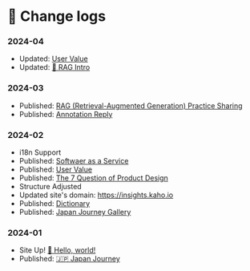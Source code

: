 # 📔 Change logs

### 2024-04

* Updated: [User Value](../user/user-value.mdx)
* Updated: [🔗 RAG Intro](../ai-era/rag.mdx)

### 2024-03

* Published: [RAG (Retrieval-Augmented Generation) Practice Sharing](../ai-era/rag.mdx)
* Published: [Annotation Reply](../ai-era/annotation-reply.mdx)


### 2024-02

* i18n Support
* Published: [Softwaer as a Service](../commercialization/saas.mdx)
* Published: [User Value](../user/user-value.mdx)
* Published: [The 7 Question of Product Design](../user/the-7-question.mdx)
* Structure Adjusted
* Updated site's domain: https://insights.kaho.io
* Published: [Dictionary](../ai-era/dictionary.mdx)
* Published: [Japan Journey Gallery](../japan-gallery.mdx)

### 2024-01

* Site Up! [👋 Hello, world!](../)
* Published: [🇯🇵 Japan Journey](../japan-journey.mdx)